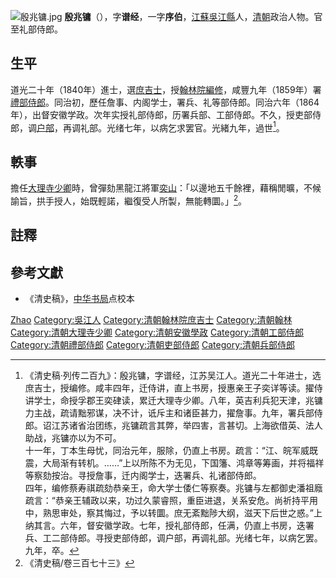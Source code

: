 [[File:殷兆镛.jpg|thumb]]
'''殷兆镛'''（{{bd|1806年||1883年|catIdx=W萬}}），字'''谱经'''，一字'''序伯'''，[[江蘇|江蘇]][[吳江縣|吳江縣]]人，[[清朝|清朝]]政治人物。官至礼部侍郎。

== 生平 ==
道光二十年（1840年）進士，選[[庶吉士|庶吉士]]，授[[翰林院|翰林院]][[編修|編修]]，咸豐九年（1859年）署[[禮部侍郎|禮部侍郎]]。同治初，歷任詹事、内阁学士，署兵、礼等部侍郎。同治六年（1864年），出督安徽学政。次年实授礼部侍郎，历署兵部、工部侍郎。不久，授吏部侍郎，调[[户部|户部]]，再调礼部。光绪七年，以病乞求罢官。光緒九年，過世<ref>《清史稿·列传二百九》：殷兆镛，字谱经，江苏吴江人。道光二十年进士，选庶吉士，授编修。咸丰四年，迁侍讲，直上书房，授惠亲王子奕详等读。擢侍讲学士，命授孚郡王奕硉读，累迁大理寺少卿。八年，英吉利兵犯天津，兆镛力主战，疏请黜邪谋，决不计，诋斥主和诸臣甚力，擢詹事。九年，署兵部侍郎。诏江苏诸省治团练，兆镛疏言其弊，举四害，言甚切。上海欲借英、法人助战，兆镛亦以为不可。<br>十一年，丁本生母忧，同治元年，服除，仍直上书房。疏言：“江、皖军威既震，大局渐有转机。……”上以所陈不为无见，下国籓、鸿章等筹画，并将福祥等察劾按治。寻授詹事，迁内阁学士，迭署兵、礼诸部侍郎。<br>四年，编修蔡寿祺疏劾恭亲王，命大学士倭仁等察奏。兆镛与左都御史潘祖廕疏言：“恭亲王辅政以来，功过久蒙睿照，重臣进退，关系安危。尚祈持平用中，熟思审处，察其悔过，予以转圜。庶无紊黜陟大纲，滋天下后世之惑。”上纳其言。六年，督安徽学政。七年，授礼部侍郎，任满，仍直上书房，迭署兵、工二部侍郎。寻授吏部侍郎，调户部，再调礼部。光绪七年，以病乞罢。九年，卒。</ref>。

== 軼事 ==
擔任[[大理寺|大理寺]][[少卿|少卿]]時，曾彈劾黑龍江將軍[[奕山|奕山]]：「以邊地五千餘裡，藉稱閒曠，不候諭旨，拱手授人，始既輕諾，繼復受人所製，無能轉圜。」<ref>《清史稿/卷三百七十三》</ref>。

== 註釋 ==
{{reflist}}

== 參考文獻 ==
*《清史稿》，[[中华书局|中华书局]]点校本

{{道光二十年庚子科殿试金榜}}

{{Authority control}}
{{DEFAULTSORT:Yin殷}}
[[Category:殷姓|Zhao]]
[[Category:吳江人|Category:吳江人]]
[[Category:清朝翰林院庶吉士|Category:清朝翰林院庶吉士]]
[[Category:清朝翰林|Category:清朝翰林]]
[[Category:清朝大理寺少卿|Category:清朝大理寺少卿]]
[[Category:清朝安徽學政|Category:清朝安徽學政]]
[[Category:清朝工部侍郎|Category:清朝工部侍郎]]
[[Category:清朝禮部侍郎|Category:清朝禮部侍郎]]
[[Category:清朝吏部侍郎|Category:清朝吏部侍郎]]
[[Category:清朝兵部侍郎|Category:清朝兵部侍郎]]